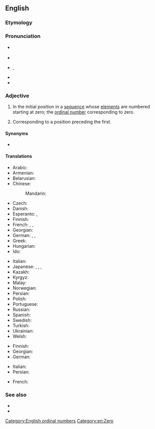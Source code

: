 ==English==
{{wikipedia}}
{{number box|en|0}}

===Etymology===
{{suffix|en|zero|th}}

===Pronunciation===
* {{a|UK|NZ|Aus}} {{IPA|en|/ˈzɪəɹəʊθ/}}
* {{audio|en|LL-Q1860 (eng)-Vealhurl-zeroth.wav|Audio (UK)}}
* {{a|US}} {{enPR|zîrʹōth(')|zēʹrōth(')}}, {{IPA|en|/ˈzɪɹ(ˌ)oʊθ/|/ˈzi(ˌ)ɹoʊθ/}}
* {{rhymes|en|ɪəɹəʊθ|iːɹəʊθ|s=2}}
* {{hyphenation|en|zeroth}}

===Adjective===
{{en-adj|-}}

# {{lb|en|mathematics}} In the initial position in a [[sequence]] whose [[element]]s are numbered starting at zero; the [[ordinal number]] corresponding to zero.
#: {{ux|en|The '''zeroth''' order polynomial approximation is constant.}}
# Corresponding to a position preceding the first.
#: {{ux|en|A and C are in equilibrium following the '''Zeroth''' Law of Thermodynamics.}}

====Synonyms====
* {{l|en|noughth}} {{q|rare}}

====Translations====
{{trans-top|ordinal number corresponding to zero}}
* Arabic: {{t|ar|صَافِر|m}}
* Armenian: {{t|hy|զրոերորդ}}
* Belarusian: {{t|be|нулявы}}
* Chinese:
*: Mandarin: {{t|cmn|第零|tr=dì-líng|sc=Hani}}
* Czech: {{t|cs|nultý|m}}
* Danish: {{t|da|nulte}}
* Esperanto: {{t+|eo|nula}}, {{t|eo|nulaj|p}}
* Finnish: {{t+|fi|nollas}}
* French: {{t+|fr|zérotième}}, {{t+|fr|nullième}}, {{t+|fr|zéroième}}
* Georgian: {{t|ka|ნულოვანი}}
* German: {{t+|de|nullter|m}}, {{t+|de|nullte|f}} {{qualifier|or masculine and neutral definite}}, {{t+|de|nulltes|n}}
* Greek: {{t+|el|μηδενικός|m}}
* Hungarian: {{t+|hu|nulladik}}
* Ido: {{t|io|zeresma}}
{{trans-mid}}
* Italian: {{t+|it|zeresimo}}
* Japanese: {{t|ja|第零|tr=dairei|sc=Jpan}}, {{t|ja|第ゼロ|tr=dai-zero|sc=Jpan}}, {{t|ja|零番目|tr=reiban-me|sc=Jpan}}, {{t|ja|ゼロ番目|tr=zero-ban-me|sc=Jpan}}
* Kazakh: {{t|kk|нөлінші}}
* Kyrgyz: {{t|ky|нөлүнчү}}
* Malay: {{t|ms|kekosong}}
* Norwegian: {{t|no|nulte}}
* Persian: {{t|fa|صفرم|tr=sefrom|sc=fa-Arab}}
* Polish: {{t+|pl|zerowy|m}}
* Portuguese: {{t+|pt|zerésimo|m}}
* Russian: {{t+|ru|нулево́й}}
* Spanish: {{t+|es|cero|m}}
* Swedish: {{t+|sv|nollte}}
* Turkish: {{t+|tr|sıfırıncı}}
* Ukrainian: {{t+|uk|нульовий}}
* Welsh: {{t|cy|serofed}}
{{trans-bottom}}

{{trans-top|corresponding to a position preceding the first}}
* Finnish: {{t+|fi|nollas}}
* Georgian: {{t|ka|ნულოვანი}}
* German: {{t+|de|nullte}}
{{trans-mid}}
* Italian: {{t+|it|zeresimo}}
* Persian: {{t|fa|صفرم|tr=sefrom|sc=fa-Arab}}
{{trans-bottom}}

{{checktrans-top}}
* French: {{t-check|fr|zeroième}}
{{trans-mid}}
{{trans-bottom}}

===See also===
* {{l|en|null}}
* {{l|en|0th}}

[[Category:English ordinal numbers]]
[[Category:en:Zero]]